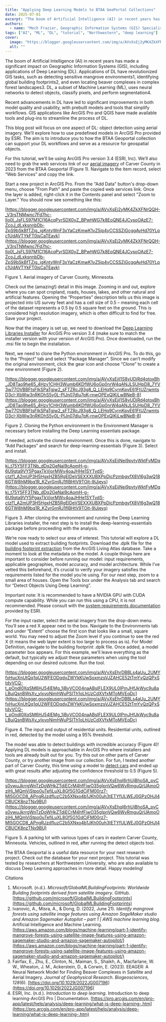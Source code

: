 ```yaml
---
title: "Applying Deep Learning Models to BTAA GeoPortal Collections"
date: 2025-07-01
excerpt: "The boom of Artificial Intelligence (AI) in recent years has made a significant impact on Geographic Information Systems (GIS), including applications of Deep Learning (DL)."
authors:
  - name: "Mech Frazier, Geographic Information Systems (GIS) Specialist, Northwestern University Libraries"
tags: ["AI", "ML", "DL", "tutorial", "Northwestern", "deep learning"]
cover:
  image: "https://blogger.googleusercontent.com/img/a/AVvXsEj2yMK4ZkXFNrQQH-_V3rsTNMwnc7Fd7hc-Ilo0l_JsFLS97M1Cl16AcqPyrSDX0yZ_BPwhWG7k8EoQNE4JCysoOAzE7-ZcoJ_dLxksnnbDb-ZpS9bSkBfTZjg_jgKntyWnF3xYaCzKmwK1vZ5ip4yCCSSZiGcggAvHd70YLpc1UdAVTYkFT0jsCaTEavk=s320"
  alt: ""
---
```


The boom of Artificial Intelligence (AI) in recent years has made a significant impact on Geographic Information Systems (GIS), including applications of Deep Learning (DL). Applications of DL have revolutionized GIS tasks, such as detecting   sensitive mangrove environments1, identifying global building footprints2, and even locating beaver complexes in complex forest landscapes3. DL, a subset of Machine Learning (ML), uses neural networks to detect objects, classify   pixels, and perform segmentation4.

 

Recent advancements in DL have led to significant improvements in both model quality and usability, with prebuilt models and tools that simplify workflows. GIS applications like ArcGIS Pro and QGIS have made available tools and plug-ins   to streamline the process of DL.

 

This blog post will focus on one aspect of DL: object detection using aerial imagery. We’ll explore how to use predefined models in ArcGIS Pro provided by ESRI. The aim is to introduce you to how the BTAA Geoportal collection can support   your DL workflows and serve as a resource for geospatial objects.

 

For this tutorial, we’ll be using ArcGIS Pro version 3.4 (ESRI, Inc). We’ll also need to grab the web services link of our  [aerial imagery](https://geo.btaa.org/catalog/3204cb7680fc49c38eb6d325764092f7) of Carver County in 2023 from the BTAA Geoportal (Figure 1). Navigate to the item record, select “Web Services” and copy the link.

 

Start a new project in ArcGIS Pro. From the "Add Data" button's drop-down menu, choose "From Path" and paste the copied web services link. Once the layer is added, right-click it in the Contents panel and select "Zoom to Layer." You should   now see something like this:

 

 

[https://blogger.googleusercontent.com/img/a/AVvXsEj2yMK4ZkXFNrQQH-_V3rsTNMwnc7Fd7hc-Ilo0l_JsFLS97M1Cl16AcqPyrSDX0yZ_BPwhWG7k8EoQNE4JCysoOAzE7-ZcoJ_dLxksnnbDb-ZpS9bSkBfTZjg_jgKntyWnF3xYaCzKmwK1vZ5ip4yCCSSZiGcggAvHd70YLpc1UdAVTYkFT0jsCaTEavk](https://blogger.googleusercontent.com/img/a/AVvXsEj2yMK4ZkXFNrQQH-_V3rsTNMwnc7Fd7hc-Ilo0l_JsFLS97M1Cl16AcqPyrSDX0yZ_BPwhWG7k8EoQNE4JCysoOAzE7-ZcoJ_dLxksnnbDb-ZpS9bSkBfTZjg_jgKntyWnF3xYaCzKmwK1vZ5ip4yCCSSZiGcggAvHd70YLpc1UdAVTYkFT0jsCaTEavk)

 

Figure 1. Aerial imagery of Carver County, Minnesota.

 

 

Check out the (amazing!) detail in this image. Zooming in and out, explore where you can spot cropland, roads, houses, lakes, and other natural and artificial features. Opening the “Properties” description tells us this image is projected   into US survey feet and has a cell size of 0.5 – meaning each cell of the dataset represents a 0.5 by 0.5 square feet on the ground. This is considered high resolution imagery, which is often difficult to find for free. Save your project.

 

Now that the imagery is set up, we need to download the   [Deep Learning Libraries Installer](https://github.com/Esri/deep-learning-frameworks) for ArcGIS Pro version 3.4 (make sure to match the installer version with your version of ArcGIS Pro). Once downloaded, run the .msi file to begin the installation.

 

Next, we need to clone the Python environment in ArcGIS Pro. To do this, go to the “Project” tab and select “Package Manager”. Since we can’t modify the original environment, click the gear icon and choose “Clone” to create a new environment   (Figure 2).

 

[https://blogger.googleusercontent.com/img/a/AVvXsEjil1S8vUDjRd4ptoxBh_JD8Tao9he65_4Hzv1CHH3Wumb6KDfWU6oGp0nrW4qANJLSUHpD8_7YV3w77OVBBFtsFIkSPaTgjw2_sFTZRcJ93g8_Q_LEHq9CyrnKpvE61FtUZrwmtsD3cI-XbWw3nRKOhS5y0L-PIJn07dIu7pK-rnwOPExQIKjLwBNeB-8](https://blogger.googleusercontent.com/img/a/AVvXsEjil1S8vUDjRd4ptoxBh_JD8Tao9he65_4Hzv1CHH3Wumb6KDfWU6oGp0nrW4qANJLSUHpD8_7YV3w77OVBBFtsFIkSPaTgjw2_sFTZRcJ93g8_Q_LEHq9CyrnKpvE61FtUZrwmtsD3cI-XbWw3nRKOhS5y0L-PIJn07dIu7pK-rnwOPExQIKjLwBNeB-8)

 

Figure 2. Cloning the Python environment in the Environment Manager is necessary before installing the Deep Learning essentials package.

 

If needed, activate the cloned environment. Once this is done, navigate to “Add Packages” and search for deep-learning-essentials (Figure 3). Select and install.

 

[https://blogger.googleusercontent.com/img/a/AVvXsEijNei9pvtyWktFvMDqkj_t75Y5FF3TNb_dDq2GeNaI9cAomH-g-6U9qta9VY5PgaxTkVjorMWv4oaJHHe1SYTvdS-ctzf1_A2mUP3H5HgxHZB5RgElDeVSEXXXUBXPpDicPzmbgyfX8Vl6g3wQ186GTW8hM9bq1R_KZyrGmRJ1fIBHtV9TOit-9lJjeys](https://blogger.googleusercontent.com/img/a/AVvXsEijNei9pvtyWktFvMDqkj_t75Y5FF3TNb_dDq2GeNaI9cAomH-g-6U9qta9VY5PgaxTkVjorMWv4oaJHHe1SYTvdS-ctzf1_A2mUP3H5HgxHZB5RgElDeVSEXXXUBXPpDicPzmbgyfX8Vl6g3wQ186GTW8hM9bq1R_KZyrGmRJ1fIBHtV9TOit-9lJjeys)

 

Figure 3. After cloning the environment and running the Deep Learning Libraries installer, the next step is to install the deep-learning-essentials package before proceeding with the analysis.

 

We’re now ready to select our area of interest. This tutorial will explore a DL model used to extract building footprints. Download the .dplk file for the    [building footprint extraction](https://www.arcgis.com/home/item.html?id=a6857359a1cd44839781a4f113cd5934) from the ArcGIS Living Atlas database. Take a moment to look at the metadata on the model. A couple things here are important to consider before running our model: input requirements, applicable geographies, model accuracy,   and model architecture. While I’ve vetted this beforehand, it’s crucial to verify your imagery satisfies the requirements listed for the model you’re using. For our next step, zoom to a small area of houses. Open the Tools box under the Analysis tab and search   for “Detect Objects Using Deep Learning”.

 

Important note: It is recommended to have a NVIDIA GPU with CUDA compute capability. While you can run this using a CPU, it is not recommended. Please consult with the    [system requirements documentation](https://pro.arcgis.com/en/pro-app/latest/help/analysis/deep-learning/deep-learning-faq.htm#anchor2) provided by ESRI.

 

For the input raster, select the aerial imagery from the drop-down menu. You’ll see a red X appear next to the box. Navigate to the Environments tab and under “Extent” choose the first icon that looks like a small, square world. You may   need to adjust the Zoom level if you continue to see the red X (it means the web layer extent is too large to process as is). For Model Definition, navigate to the building footprint .dplk file. Once added, a model parameter box appears. For this example,   we’ll leave everything as the default, but typically we adjust these parameters when using the tool depending on our desired outcome. Run the tool.

 

[https://blogger.googleusercontent.com/img/a/AVvXsEhrDBBLs4aUu_2UMYfxHucXnUtQq1qU2WFEODqdvZWYkKUwSoxmzsVJZAHCE52tTmYvQzQPxStdyVCQ-t_pOndI0XqSM6HJ54lEMg_1jByVCO04naABsIFLEX9UL0IPmJHfJkWyc9u8aLBujQsnBWsXv_yIxvoNimhWuPSITh1oLhUzCdXVfxMToMVEqDc](https://blogger.googleusercontent.com/img/a/AVvXsEhrDBBLs4aUu_2UMYfxHucXnUtQq1qU2WFEODqdvZWYkKUwSoxmzsVJZAHCE52tTmYvQzQPxStdyVCQ-t_pOndI0XqSM6HJ54lEMg_1jByVCO04naABsIFLEX9UL0IPmJHfJkWyc9u8aLBujQsnBWsXv_yIxvoNimhWuPSITh1oLhUzCdXVfxMToMVEqDc)

 

Figure 4. The input and output of residential units. Residential units, outlined in red, detected by the model using a 95% threshold.

 

The model was able to detect buildings with incredible accuracy (Figure 4)! Applying DL models is approachable in ArcGIS Pro where installers and tools are already built out for you. Try this out on other parts of Carver County, or try   another image from our collection. For fun, I tested another part of Carver County, this time using a model to    [detect cars](https://www.arcgis.com/home/item.html?id=cfc57b507f914d1593f5871bf0d52999) and ended up with great results after adjusting the confidence threshold to 0.5 (Figure 5).

 

[https://blogger.googleusercontent.com/img/a/AVvXsEhqI6rhUjBhoSA_pvCs0ywuJkrrgWnTzDoWHkZTdiECrM4hfFjwO35gIpnVQw6WvRmguQrUAmoOziHi_MQmVjStpo0uTefiLuXL8Gf5G1GdCjFM00rz7-Ml5GOCD8_APngRJzdfIuzC2b5XNxo4b1JKh00uh3tETYfULWEJ0GPzOHJI4CBUCK8nzTNx9BU](https://blogger.googleusercontent.com/img/a/AVvXsEhqI6rhUjBhoSA_pvCs0ywuJkrrgWnTzDoWHkZTdiECrM4hfFjwO35gIpnVQw6WvRmguQrUAmoOziHi_MQmVjStpo0uTefiLuXL8Gf5G1GdCjFM00rz7-Ml5GOCD8_APngRJzdfIuzC2b5XNxo4b1JKh00uh3tETYfULWEJ0GPzOHJI4CBUCK8nzTNx9BU)

 

Figure 5. A parking lot with various types of cars in eastern Carver County, Minnesota. Vehicles, outlined in red, after running the detect objects tool.

 

The BTAA Geoportal is a useful data resource for your next research project. Check out the database for your next project. This tutorial was tested by researchers at Northwestern University, who are also available to discuss Deep Learning   approaches in more detail. Happy modeling!

 

 

Citations

 
1. Microsoft. (n.d.). *Microsoft/GlobalMLBuildingFootprints: Worldwide Building footprints derived from satellite imagery*. GitHub. [https://github.com/microsoft/GlobalMLBuildingFootprints](https://github.com/microsoft/GlobalMLBuildingFootprints)
2. Ivanovic, A., Misra, A., &amp; Dong, D. (2022, June 21). *Identify mangrove forests using satellite image features using Amazon SageMaker studio and Amazon Sagemaker Autopilot – part 1 | AWS machine learning blog*. Artificial Intelligence and Machine Learning. [https://aws.amazon.com/blogs/machine-learning/part-1-identify-mangrove-forests-using-satellite-image-features-using-amazon-sagemaker-studio-and-amazon-sagemaker-autopilot/](https://aws.amazon.com/blogs/machine-learning/part-1-identify-mangrove-forests-using-satellite-image-features-using-amazon-sagemaker-studio-and-amazon-sagemaker-autopilot/)
3. Fairfax, E., Zhu, E., Clinton, N., Maiman, S., Shaikh, A., Macfarlane, W. W., Wheaton, J. M., Ackerstein, D., &amp; Corwin, E. (2023). EEAGER: A Neural Network Model for Finding Beaver Complexes in Satellite and Aerial Imagery. *Journal of Geophysical Research. Biogeosciences*, *128*(6). [https://doi.org/10.1029/2022JG007196](https://doi.org/10.1029/2022JG007196)
4. ESRI, Inc. (n.d.). *Introduction to deep learning*. Introduction to deep learning-ArcGIS Pro | Documentation. [https://pro.arcgis.com/en/pro-app/latest/help/analysis/deep-learning/what-is-deep-learning-.htm](https://pro.arcgis.com/en/pro-app/latest/help/analysis/deep-learning/what-is-deep-learning-.htm)
